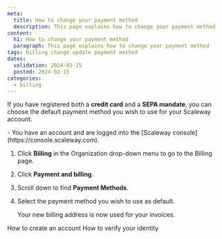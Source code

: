 ```yaml
---
meta:
  title: How to change your payment method
  description: This page explains how to change your payment method
content:
  h1: How to change your payment method
  paragraph: This page explains how to change your payment method
tags: billing change update payment method
dates:
  validation: 2024-02-15
  posted: 2024-02-15
categories:
  - billing
---
```


If you have registered both a **credit card** and a **SEPA mandate**, you can choose the default payment method you wish to use for your Scaleway account.

<Message type="requirement">
  - You have an account and are logged into the [Scaleway console](https://console.scaleway.com).
</Message>

1. Click **Billing** in the Organization drop-down menu to go to the Billing page.
2. Click **Payment and billing**. 
3. Scroll down to find **Payment Methods**.
4. Select the payment method you wish to use as default.

    Your new billing address is now used for your invoices.


<Navigation title="See also">
  <PreviousButton to="/console/account/how-to/create-an-account">How to create an account</PreviousButton>
  <NextButton to="/console/account/how-to/verify-identity">How to verify your identity</NextButton>
</Navigation>
